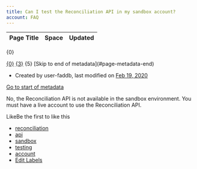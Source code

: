 ```yaml
---
title: Can I test the Reconciliation API in my sandbox account?
account: FAQ 
---
```


<table class="aui"> <thead> <tr class="header"> <th class="search-result-title">Page Title</th> <th class="search-result-space">Space</th> <th class="search-result-date">Updated</th> </tr> </thead> </table> <p class="search-result-count">{0}</p> <tr class="search-result"> <td class="search-result-title"><a href="{1}" class="content-type-{2}"><span>{0}</span></a></td> <td class="search-result-space"><a class="space" href="/display/{4}/" title="{3}">{3}</a></td> <td class="search-result-date"><span class="date" title="{6}">{5}</span></td> </tr> [Skip to end of metadata](#page-metadata-end)

*   Created by user-faddb, last modified on [Feb 19, 2020](/pages/diffpagesbyversion.action?pageId=721160&selectedPageVersions=2&selectedPageVersions=3 "Show changes")

[Go to start of metadata](#page-metadata-start)

No, the Reconciliation API is not available in the sandbox environment. You must have a live account to use the Reconciliation API.

LikeBe the first to like this

*   [reconciliation](/label/FAQ/reconciliation)
*   [api](/label/FAQ/api)
*   [sandbox](/label/FAQ/sandbox)
*   [testing](/label/FAQ/testing)
*   [account](/label/FAQ/account)
*   [Edit Labels](# "Edit Labels (Type 'l')")




